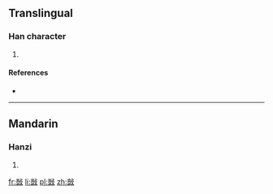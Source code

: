 ==Translingual==

===Han character===
{{Han char|rn=66|rad=攴|as=10|sn=14|four=|canj=山廿卜水 (UTYE)|ids=⿰[[豈]][[攴]]}}

# {{defn|Han|sort=攴10}}

====References====
* {{Han ref|kx=0474.250|dkj=13331|dj=0828.100|hdz=21471.050|uh=6571|ud=25969}}

----

==Mandarin==

===Hanzi===
{{cmn-hanzi|pin=[[ái]] ([[ai2]]), [[zhú]] ([[zhu2]])|wg=ai<sup>2</sup>, chu<sup>2</sup>}}

# {{defn|lang=cmn|sort=攴10}}

[[fr:敱]]
[[li:敱]]
[[pl:敱]]
[[zh:敱]]